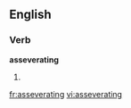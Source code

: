 
==English==

===Verb===
'''asseverating'''

# {{present participle of|[[asseverate]]}}

[[fr:asseverating]]
[[vi:asseverating]]